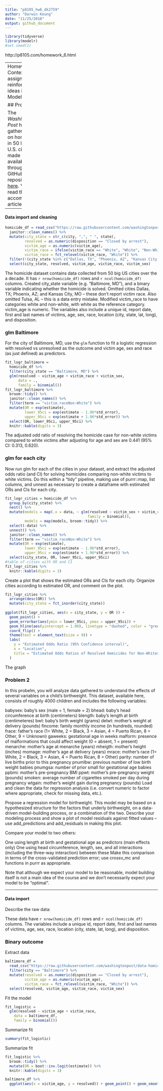 ```yaml
---
title: "p8105_hw6_dk2759"
author: "Darwin Keung"
date: "11/25/2018"
output: github_document
---
```


```r
library(tidyverse)
library(modelr)
#set.seed(1)
```

http://p8105.com/homework_6.html

-------
Homework 6
Context
This assignment reinforces ideas in Linear Models.

## Problem 1

The _Washington Post_ has gathered data on homicides in 50 large U.S. cities and made the data available through a GitHub repository [here](https://github.com/washingtonpost/data-homicides). You can read their accompanying article [here](https://www.washingtonpost.com/graphics/2018/investigations/where-murders-go-unsolved/). 

---------

#### Data import and cleaning

```r
homicide_df = read_csv("https://raw.githubusercontent.com/washingtonpost/data-homicides/master/homicide-data.csv") %>% 
  janitor::clean_names() %>% 
  mutate(city_state = str_c(city, ",", " ", state), 
         resolved = as.numeric(disposition == "Closed by arrest"), 
         victim_age = as.numeric(victim_age),
         victim_race = ifelse(victim_race == "White", "White", "Non-White"), 
         victim_race = fct_relevel(victim_race, "White")) %>% 
  filter(!(city_state %in% c("Dallas, TX", "Phoenix, AZ", "Kansas City, MO", "Tulsa, AL"))) %>% 
  select(city_state, resolved, victim_age, victim_race, victim_sex)
```

The homicide dataset contains data collected from 50 big US cities over the a decade. It has `r nrow(homicide_df)` rows and `r ncol(homicide_df)` columns. Created city_state variable (e.g. “Baltimore, MD”), and a binary variable indicating whether the homicide is solved. Omitted cities Dallas, TX; Phoenix, AZ; and Kansas City, MO – these don’t report victim race. Also omitted Tulsa, AL – this is a data entry mistake. Modified victim_race to have categories white and non-white, with white as the reference category. victim_age is numeric.
The variables also include a unique id, report date, first and last names of victims, age, sex, race, location (city, state, lat, long), and disposition. 

### glm Baltimore

For the city of Baltimore, MD, use the `glm` function to fit a logistic regression with resolved vs unresolved as the outcome and victim age, sex and race (as just defined) as predictors.
```r
fit_logr_baltimore = 
  homicide_df %>% 
  filter(city_state == "Baltimore, MD") %>% 
  glm(resolved ~ victim_age + victim_race + victim_sex, 
      data = ., 
      family = binomial())
fit_logr_baltimore %>% 
  broom::tidy() %>% 
  janitor::clean_names() %>% 
  filter(term == "victim_raceNon-White") %>% 
  mutate(OR = exp(estimate), 
         lower_95ci = exp(estimate - 1.96*std_error), 
         upper_95ci = exp(estimate + 1.96*std_error)) %>%
  select(OR, lower_95ci, upper_95ci) %>% 
  knitr::kable(digits = 3)
```

The adjusted odd ratio of resolving the homicide case for non-white victims compared to white victims after adjusting for age and sex are 0.441 (95% CI: 0.313, 0.620).

### glm for each city

Now run glm for each of the cities in your dataset, and extract the adjusted odds ratio (and CI) for solving homicides comparing non-white victims to white victims. Do this within a “tidy” pipeline, making use of purrr::map, list columns, and unnest as necessary to create a dataframe with estimated ORs and CIs for each city.

```r
fit_logr_cities = homicide_df %>% 
  group_by(city_state) %>%
  nest() %>% 
  mutate(models = map(.x = data, ~ glm(resolved ~ victim_sex + victim_race + victim_age, data = .x,
                                      family = binomial)),
         models = map(models, broom::tidy)) %>% 
  select(-data) %>% 
  unnest() %>%
  janitor::clean_names() %>% 
  filter(term == "victim_raceNon-White") %>%
  mutate(OR = exp(estimate), 
         lower_95ci = exp(estimate - 1.96*std_error), 
         upper_95ci = exp(estimate + 1.96*std_error)) %>%
  select(city_state, OR, lower_95ci, upper_95ci)
#table of cities with OR and CI
fit_logr_cities %>% 
  knitr::kable(digits = 3)
```


Create a plot that shows the estimated ORs and CIs for each city. Organize cities according to estimated OR, and comment on the plot.

```r
fit_logr_cities %>% 
  arrange(desc(OR)) %>% 
  mutate(city_state = fct_inorder(city_state))
  
ggplot(fit_logr_cities, aes(x = city_state, y = OR )) + 
  geom_point() + 
  geom_errorbar(aes(ymin = lower_95ci, ymax = upper_95ci)) + 
  geom_hline(aes(yintercept = 1.00), linetype = "dashed", color = "green") +
  coord_flip() +
  theme(text = element_text(size = 9)) +
  labs(
    y = "Estimated Odds Ratio (95% Confidence interval)",
    x = "Location",
    title = "Estimated Odds Ratios of Resolved Homicides for Non-Whites compared to Whites Adjusted for Age and Sex by City"
  )
```

The graph 


### Problem 2
In this probelm, you will analyze data gathered to understand the effects of several variables on a child’s birthweight. This dataset, available here, consists of roughly 4000 children and includes the following variables:

babysex: baby’s sex (male = 1, female = 2)
bhead: baby’s head circumference at birth (centimeters)
blength: baby’s length at birth (centimeteres)
bwt: baby’s birth weight (grams)
delwt: mother’s weight at delivery (pounds)
fincome: family monthly income (in hundreds, rounded)
frace: father’s race (1= White, 2 = Black, 3 = Asian, 4 = Puerto Rican, 8 = Other, 9 = Unknown)
gaweeks: gestational age in weeks
malform: presence of malformations that could affect weight (0 = absent, 1 = present)
menarche: mother’s age at menarche (years)
mheigth: mother’s height (inches)
momage: mother’s age at delivery (years)
mrace: mother’s race (1= White, 2 = Black, 3 = Asian, 4 = Puerto Rican, 8 = Other)
parity: number of live births prior to this pregnancy
pnumlbw: previous number of low birth weight babies
pnumgsa: number of prior small for gestational age babies
ppbmi: mother’s pre-pregnancy BMI
ppwt: mother’s pre-pregnancy weight (pounds)
smoken: average number of cigarettes smoked per day during pregnancy
wtgain: mother’s weight gain during pregnancy (pounds)
Load and clean the data for regression analysis (i.e. convert numeric to factor where appropriate, check for missing data, etc.).

Propose a regression model for birthweight. This model may be based on a hypothesized structure for the factors that underly birthweight, on a data-driven model-building process, or a combination of the two. Describe your modeling process and show a plot of model residuals against fitted values – use add_predictions and add_residuals in making this plot.

Compare your model to two others:

One using length at birth and gestational age as predictors (main effects only)
One using head circumference, length, sex, and all interactions (including the three-way interaction) between these
Make this comparison in terms of the cross-validated prediction error; use crossv_mc and functions in purrr as appropriate.

Note that although we expect your model to be reasonable, model building itself is not a main idea of the course and we don’t necessarily expect your model to be “optimal”.

---------

#### Data import

Describe the raw data:

These data have `r nrow(homicide_df)` rows and `r ncol(homicide_df)` columns. The variables include a unique id, report date, first and last names of victims, age, sex, race, location (city, state, lat, long), and disposition. 

### Binary outcome

Extract data

```r
baltimore_df = 
  read_csv("https://raw.githubusercontent.com/washingtonpost/data-homicides/master/homicide-data.csv") %>% 
  filter(city == "Baltimore") %>% 
  mutate(resolved = as.numeric(disposition == "Closed by arrest"),
         victim_age = as.numeric(victim_age),
         victim_race = fct_relevel(victim_race, "White")) %>% 
  select(resolved, victim_age, victim_race, victim_sex)
```

Fit the model 

```r
fit_logistic = 
  glm(resolved ~ victim_age + victim_race, 
    data = baltimore_df, 
    family = binomial())
```

Summarize fit

```r
summary(fit_logistic)
```

Summarize fit

```r
fit_logistic %>% 
  broom::tidy() %>% 
  mutate(OR = boot::inv.logit(estimate)) %>% 
  knitr::kable(digits = 3)
```


```r
baltimore_df %>% 
  ggplot(aes(x = victim_age, y = resolved)) + geom_point() + geom_smooth()
```
